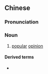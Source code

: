 {{also|众议}}
==Chinese==
{{zh-forms|s=众议}}

===Pronunciation===
{{zh-pron
|m=zhòngyì
|c=zung3 ji5
|mn=chèng-gī
|cat=n
}}

===Noun===
{{zh-noun}}

# [[popular]] [[opinion]]

====Derived terms====
* {{zh-l|眾議院}}